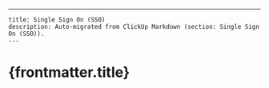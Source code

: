 ---
    title: Single Sign On (SSO)
    description: Auto-migrated from ClickUp Markdown (section: Single Sign On (SSO)).
    ---

# {frontmatter.title}


